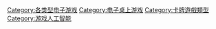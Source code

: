 {{Cat main}}
[[Category:各类型电子游戏|Category:各类型电子游戏]]
[[Category:电子桌上游戏|Category:电子桌上游戏]]
[[Category:卡牌遊戲類型|Category:卡牌遊戲類型]]
[[Category:游戏人工智能|Category:游戏人工智能]]